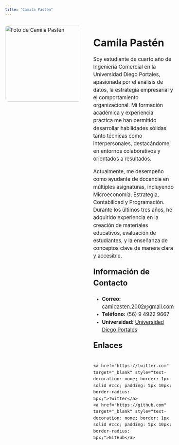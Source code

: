```yaml
---
title: "Camila Pastén"
---
```


::: {style="display: flex; align-items: flex-start; gap: 40px; font-size: 1.2em; line-height: 1.5;"}

<img src="images/IMG_8941.JPG" alt="Foto de Camila Pastén" style="width:250px; height:auto; border-radius: 10px;">

<div>
  <h1 style="margin-bottom: 10px;">Camila Pastén</h1>

  <p>
    Soy estudiante de cuarto año de Ingeniería Comercial en la Universidad Diego Portales, apasionada por el análisis de datos, la estrategia empresarial y el comportamiento organizacional. Mi formación académica y experiencia práctica me han permitido desarrollar habilidades sólidas tanto técnicas como interpersonales, destacándome en entornos colaborativos y orientados a resultados.
  </p>

  <p>
    Actualmente, me desempeño como ayudante de docencia en múltiples asignaturas, incluyendo Microeconomía, Estrategia, Contabilidad y Programación. Durante los últimos tres años, he adquirido experiencia en la creación de materiales educativos, evaluación de estudiantes, y la enseñanza de conceptos clave de manera clara y accesible.
  </p>

  <h2 style="font-size: 1.5em; margin-top: 20px;">Información de Contacto</h2>
  <ul>
    <li><strong>Correo:</strong> <a href="mailto:camipasten.2002@gmail.com">camipasten.2002@gmail.com</a></li>
    <li><strong>Teléfono:</strong> (56) 9 4922 9667</li>
    <li><strong>Universidad:</strong> <a href="https://www.udp.cl" target="_blank">Universidad Diego Portales</a></li>
  </ul>

  <h2 style="font-size: 1.5em; margin-top: 20px;">Enlaces</h2>
  <div style="display: flex; gap: 10px;">
    <a href="https://twitter.com" target="_blank" style="text-decoration: none; border: 1px solid #ccc; padding: 5px 10px; border-radius: 5px;">Twitter</a>
    <a href="https://github.com" target="_blank" style="text-decoration: none; border: 1px solid #ccc; padding: 5px 10px; border-radius: 5px;">GitHub</a>
  </div>
</div>

:::
